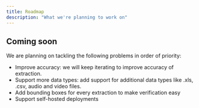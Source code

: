 ```yaml
---
title: Roadmap
description: "What we're planning to work on"
---
```


## Coming soon

We are planning on tackling the following problems in order of priority:

- Improve accuracy: we will keep iterating to improve accuracy of extraction.
- Support more data types: add support for additional data types like .xls, .csv, audio and video files.
- Add bounding boxes for every extraction to make verification easy
- Support self-hosted deployments
